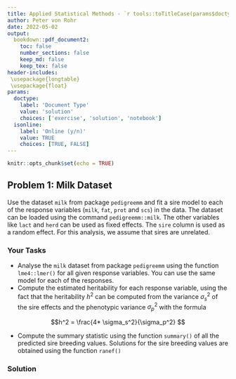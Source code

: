 ```yaml
---
title: Applied Statistical Methods - `r tools::toTitleCase(params$doctype)` 9
author: Peter von Rohr
date: 2022-05-02
output:
  bookdown::pdf_document2:
    toc: false
    number_sections: false
    keep_md: false
    keep_tex: false
header-includes:
 \usepackage{longtable}
 \usepackage{float}
params:
  doctype:
    label: 'Document Type'
    value: 'solution'
    choices: ['exercise', 'solution', 'notebook']
  isonline:
    label: 'Online (y/n)'
    value: TRUE
    choices: [TRUE, FALSE]
---
```



```r
knitr::opts_chunk$set(echo = TRUE)
```


## Problem 1: Milk Dataset
Use the dataset `milk` from package `pedigreemm` and fit a sire model to each of the response variables (`milk`, `fat`, `prot` and `scs`) in the data. The dataset can be loaded using the command `pedigreemm::milk`. The other variables like `lact` and `herd` can be used as fixed effects. The `sire` column is used as a random effect. For this analysis, we assume that sires are unrelated. 

### Your Tasks
* Analyse the `milk` dataset from package `pedigreemm` using the function `lme4::lmer()` for all given response variables. You can use the same model for each of the responses.
* Compute the estimated heritability for each response variable, using the fact that the heritability $h^2$ can be computed from the variance $\sigma_s^2$ of the sire effects and the phenotypic variance $\sigma_p^2$ with the formula 

$$h^2 = \frac{4* \sigma_s^2}{\sigma_p^2} $$

* Compute the summary statistic using the function `summary()` of all the predicted sire breeding values. Solutions for the sire breeding values are obtained using the function `ranef()`

<!-- your-solution-start
### Your Solution

* Assign milk dataset to a tibble
* Analyse the data for each of the responses
* Compute estimated heritability
* Obtain summary statistics for predicted sire breeding values

---  your-solution-end -->


<!-- master-solution-start -->

### Solution

<!-- master-solution-end -->


